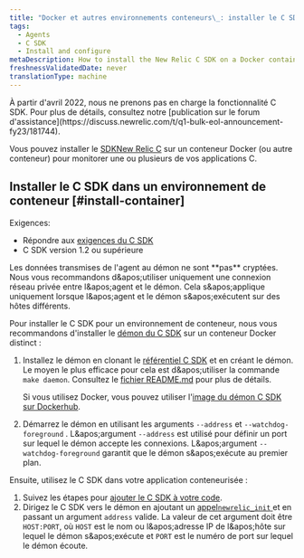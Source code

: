 ```yaml
---
title: "Docker et autres environnements conteneurs\_: installer le C SDK"
tags:
  - Agents
  - C SDK
  - Install and configure
metaDescription: How to install the New Relic C SDK on a Docker container (or other container) to monitor one or more of your C applications.
freshnessValidatedDate: never
translationType: machine
---
```


<Callout variant="important" title="AVIS DE FIN DE VIE">
  À partir d&apos;avril 2022, nous ne prenons pas en charge la fonctionnalité C SDK. Pour plus de détails, consultez notre [publication sur le forum d&apos;assistance](https://discuss.newrelic.com/t/q1-bulk-eol-announcement-fy23/181744).
</Callout>

Vous pouvez installer le [SDKNew Relic C](/docs/agents/c-sdk/get-started/introduction-c-sdk) sur un conteneur Docker (ou autre conteneur) pour monitorer une ou plusieurs de vos applications C.

## Installer le C SDK dans un environnement de conteneur [#install-container]

Exigences:

* Répondre aux [exigences du C SDK](/docs/agents/c-sdk/get-started/c-sdk-compatibility-requirements)
* C SDK version 1.2 ou supérieure

<Callout variant="caution">
  Les données transmises de l&apos;agent au démon ne sont **pas** cryptées. Nous vous recommandons d&amp;apos;utiliser uniquement une connexion réseau privée entre l&amp;apos;agent et le démon. Cela s&amp;apos;applique uniquement lorsque l&amp;apos;agent et le démon s&amp;apos;exécutent sur des hôtes différents.
</Callout>

Pour installer le C SDK pour un environnement de conteneur, nous vous recommandons d&apos;installer le [démon du C SDK](/docs/agents/c-sdk/get-started/introduction-c-sdk#architecture) sur un conteneur Docker distinct :

1. Installez le démon en clonant le [référentiel C SDK](https://github.com/newrelic/c-sdk) et en créant le démon. Le moyen le plus efficace pour cela est d&amp;apos;utiliser la commande `make daemon`. Consultez le [fichier README.md](https://github.com/newrelic/c-sdk/blob/master/README.md#building-the-c-sdk) pour plus de détails.

   Si vous utilisez Docker, vous pouvez utiliser l&apos;[image du démon C SDK sur Dockerhub](https://hub.docker.com/r/newrelic/c-daemon).

2. Démarrez le démon en utilisant les arguments `--address` et `--watchdog-foreground` . L&amp;apos;argument `--address` est utilisé pour définir un port sur lequel le démon accepte les connexions. L&amp;apos;argument `--watchdog-foreground` garantit que le démon s&amp;apos;exécute au premier plan.

Ensuite, utilisez le C SDK dans votre application conteneurisée :

1. Suivez les étapes pour [ajouter le C SDK à votre code](/docs/agents/c-sdk/install-configure/install-c-sdk-compile-link-your-code).
2. Dirigez le C SDK vers le démon en ajoutant un [appel`newrelic_init` ](https://newrelic.github.io/c-sdk/libnewrelic_8h.html#a03f07e64a51b5f0cd51caa4f28c8b6c1)et en passant un argument `address` valide. La valeur de cet argument doit être `HOST:PORT`, où `HOST` est le nom ou l&amp;apos;adresse IP de l&amp;apos;hôte sur lequel le démon s&amp;apos;exécute et `PORT` est le numéro de port sur lequel le démon écoute.